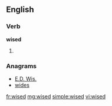 ==English==

===Verb===
'''wised'''

# {{past of|[[wise]]}}

===Anagrams===
* [[E.D. Wis.#English|E.D. Wis.]]
* [[wides#English|wides]]

[[fr:wised]]
[[mg:wised]]
[[simple:wised]]
[[vi:wised]]